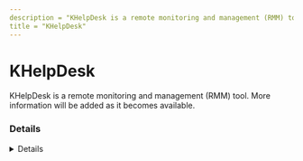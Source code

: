 ```yaml
---
description = "KHelpDesk is a remote monitoring and management (RMM) tool. More information will be added as it becomes available."
title = "KHelpDesk"
---
```




# KHelpDesk

KHelpDesk is a remote monitoring and management (RMM) tool. More information will be added as it becomes available.

### Details
<Details author={""}
         category={""}
         created={""}
         website={""}
         lastModified={"2/26/2024"}
         privileges={""}
         free={ "" }
         verification={""}
/>

#### Installation Paths
<Card code={ ["KHelpDesk.exe"] }/>





### Forensic Artifacts




#### Network Artifacts
<EuiSpacer size="xl"/>
<NetworkArtifactsTable data={ [{"Description": "Known remote domains", "Domains": ["*.khelpdesk.com.br"], "Ports": []}] }/>




### Detections
- Detects potential network activity of KHelpDesk RMM tool
  - [Sigma Rule](https://github.com/magicsword-io/LOLRMM/blob/main/detections/sigma/khelpdesk_network_sigma.yml)
- Detects potential processes activity of KHelpDesk RMM tool
  - [Sigma Rule](https://github.com/magicsword-io/LOLRMM/blob/main/detections/sigma/khelpdesk_processes_sigma.yml)

### References
- [https://www.khelpdesk.com.br/en-us](https://www.khelpdesk.com.br/en-us)

